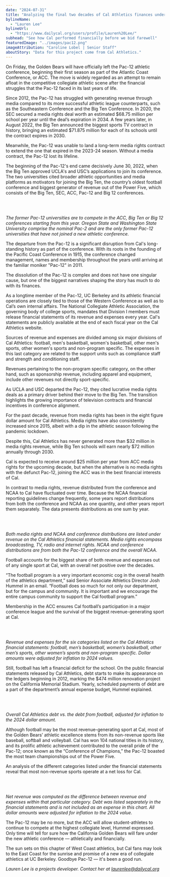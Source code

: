 ```yaml
---
date: "2024-07-31"
title: "Analyzing the final two decades of Cal Athletics finances under Pac-12"
bylineName:
  - "Lauren Lee"
bylineUrl:
  - "https://www.dailycal.org/users/profile/Lauren%20Lee/"
subhead: "See how Cal performed financially before we bid farewell"
featuredImage: "../images/pac12.png"
imageAttribution: "Caroline Lobel | Senior Staff"
aboutStory: "Data for this project come from Cal Athletics."
---
```


On Friday, the Golden Bears will have officially left the Pac-12 athletic conference, beginning their first season as part of the Atlantic Coast Conference, or ACC. The move is widely regarded as an attempt to remain afloat in the competitive collegiate athletic scene after the financial struggles that the Pac-12 faced in its last years of life.

Since 2012, the Pac-12 has struggled with generating revenue through media compared to its more successful athletic league counterparts, such as the Southeastern Conference and the Big Ten Conference. In 2020, the SEC secured a media rights deal worth an estimated $68.75 million per school per year until the deal’s expiration in 2034. A few years later, in August 2022, the Big Ten announced the biggest sports TV contract in history, bringing an estimated $71.875 million for each of its schools until the contract expires in 2030.

Meanwhile, the Pac-12 was unable to land a long-term media rights contract to extend the one that expired in the 2023-24 season. Without a media contract, the Pac-12 lost its lifeline.

The beginning of the Pac-12's end came decisively June 30, 2022, when the Big Ten approved UCLA's and USC’s applications to join its conference. The two universities cited broader athletic opportunities and media platforms as motivators for joining the Big Ten, the country’s oldest football conference and biggest generator of revenue out of the Power Five, which consists of the Big Ten, SEC, ACC, Pac-12 and Big 12 conferences.

<br />

<ConferenceMap />

<br />

_The former Pac-12 universities are to compete in the ACC, Big Ten or Big 12 conferences starting from this year. Oregon State and Washington State University comprise the nominal Pac-2 and are the only former Pac-12 universities that have not joined a new athletic conference._

The departure from the Pac-12 is a significant disruption from Cal's long-standing history as part of the conference. With its roots in the founding of the Pacific Coast Conference in 1915, the conference changed management, names and membership throughout the years until arriving at the familiar moniker "Pac-12" in 2011.

The dissolution of the Pac-12 is complex and does not have one singular cause, but one of the biggest narratives shaping the story has much to do with its finances.

As a longtime member of the Pac-12, UC Berkeley and its athletic financial operations are closely tied to those of the Western Conference as well as to Cal’s own internal affairs. The National Collegiate Athletic Association, the governing body of college sports, mandates that Division I members must release financial statements of its revenue and expenses every year. Cal's statements are publicly available at the end of each fiscal year on the Cal Athletics website.

Sources of revenue and expenses are divided among six major divisions of Cal Athletics: football, men's basketball, women's basketball, other men's sports, other women's sports and non-program specific. The expenses in this last category are related to the support units such as compliance staff and strength and conditioning staff.

Revenues pertaining to the non-program specific category, on the other hand, such as sponsorship revenue, including apparel and equipment, include other revenues not directly sport-specific.

As UCLA and USC departed the Pac-12, they cited lucrative media rights deals as a primary driver behind their move to the Big Ten. The transition highlights the growing importance of television contracts and financial incentives in conference alignment.

For the past decade, revenue from media rights has been in the eight figure dollar amount for Cal Athletics. Media rights have also consistently increased since 2015, albeit with a dip in the athletic season following the pandemic lockdown.

Despite this, Cal Athletics has never generated more than $32 million in media rights revenue, while Big Ten schools will earn nearly $72 million annually through 2030.

Cal is expected to receive around $25 million per year from ACC media rights for the upcoming decade, but when the alternative is no media rights with the defunct Pac-12, joining the ACC was in the best financial interests of Cal.

In contrast to media rights, revenue distributed from the conference and NCAA to Cal have fluctuated over time. Because the NCAA financial reporting guidelines change frequently, some years report distributions from both the conference and NCAA as one quantity, and other years report them separately. The data presents distributions as one sum by year.

<br />

<ConferenceBarChart />

<br />

_Both media rights and NCAA and conference distributions are listed under revenue on the Cal Athletics financial statements. Media rights encompass broadcasting, TV, radio and internet rights. NCAA and conference distributions are from both the Pac-12 conference and the overall NCAA._

Football accounts for the biggest share of both revenue and expenses out of any single sport at Cal, with an overall net positive over the decades.

“The football program is a very important economic cog in the overall health of the athletics department,” said Senior Associate Athletics Director Josh Hummel in an email. “Football does so much for not only our department, but for the campus and community. It is important and we encourage the entire campus community to support the Cal football program.”

Membership in the ACC ensures Cal football’s participation in a major conference league and the survival of the biggest revenue-generating sport at Cal.

<br />

<AreaCharts />

<br />

_Revenue and expenses for the six categories listed on the Cal Athletics financial statements: football, men’s basketball, women’s basketball, other men’s sports, other women’s sports and non-program specific. Dollar amounts were adjusted for inflation to 2024 values._

Still, football has left a financial deficit for the school. On the public financial statements released by Cal Athletics, debt starts to make its appearance on the ledgers beginning in 2012, marking the $474 million renovation project on the California Memorial Stadium. Yearly, scheduled payments of debt are a part of the department’s annual expense budget, Hummel explained.

<br />

<DebtBarChart />

<br />

_Overall Cal Athletics debt vs. the debt from football, adjusted for inflation to the 2024 dollar amount._

Although football may be the most revenue-generating sport at Cal, most of the Golden Bears’ athletic excellence stems from its non-revenue sports like baseball, softball and volleyball. Cal has won 104 national titles in its history, and its prolific athletic achievement contributed to the overall pride of the Pac-12; once known as the “Conference of Champions,” the Pac-12 boasted the most team championships out of the Power Five.

An analysis of the different categories listed under the financial statements reveal that most non-revenue sports operate at a net loss for Cal.

<br />

<DropdownBudgetOverTime />

<br />

_Net revenue was computed as the difference between revenue and expenses within that particular category. Debt was listed separately in the financial statements and is not included as an expense in this chart. All dollar amounts were adjusted for inflation to the 2024 value._

The Pac-12 may be no more, but the ACC will allow student-athletes to continue to compete at the highest collegiate level, Hummel expressed. Only time will tell for sure how the California Golden Bears will fare under the new athletic conference — athletically and financially.

The sun sets on this chapter of West Coast athletics, but Cal fans may look to the East Coast for the sunrise and promise of a new era of collegiate athletics at UC Berkeley. Goodbye Pac-12 — it's been a good run.

_Lauren Lee is a projects developer. Contact her at [laurenlee@dailycal.org](mailto:laurenlee@dailycal.org)_
